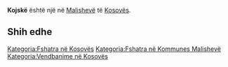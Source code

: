 {{Fshat në 
 | Emri                = Kojskë
 | EmriAlt                = 
 | NAME_SHORT_FORM=      
 | NAME_GENERIC=      
 | NAME_SORT_NAME_RO=      KOJSKE
 | FULL_NAME_RO = Kojskë
 | FULL_NAME_ND_RO=Kojske
 | SORT_NAME_RG=KOJSKE
 | FULL_NAME_RG=Kojskë
 | FULL_NAME_ND_RG=Kojske
 | SRP_NAME_SHORT_FORM=      
 | SRP_NAME_GENERIC=      
 | SRP_NAME_SORT_NAME_RO=      
 | SRP_FULL_NAME_RO = 
 | SRP_FULL_NAME_ND_RO=
 | SRP_SORT_NAME_RG=
 | SRP_FULL_NAME_RG=
 | SRP_FULL_NAME_ND_RG=
 | Emri (Rasa dhanore) = 
 | Figura              = 
 | Shteti              = Kosovo
 | Komuna              = Malishevë
 | Kodi postar         = 
 | Sipërfaqja          = 

 | Popullsia           = 

 | Regj. i popullsisë  = 
 | Dend. e popullsisë  = 
 | Faqja zyrtare       = 
 <!--- Koordinatat ----> 
 | Gjerësia            = 42.485833
 | Gjatësia            = 21.139444
 | Lartësia            = 
}}
'''Kojskë''' është një [[]] në [[Malishevë]] të [[Kosovës]].

<!-- == Gjeografia == -->
<!-- == Historia == -->
<!-- == Demografia == -->
== Shih edhe ==
{{Komuna Malishevë}}
{{Kosovo-Administrata-Cung}}

[[Kategoria:Fshatra në Kosovës]]
[[Kategoria:Fshatra në Kommunes Malishevë]]
[[Kategoria:Vendbanime në Kosovës]]
